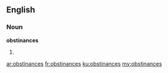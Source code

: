 ==English==

===Noun===
'''obstinances'''

# {{plural of|obstinance}}

[[ar:obstinances]]
[[fr:obstinances]]
[[ku:obstinances]]
[[my:obstinances]]